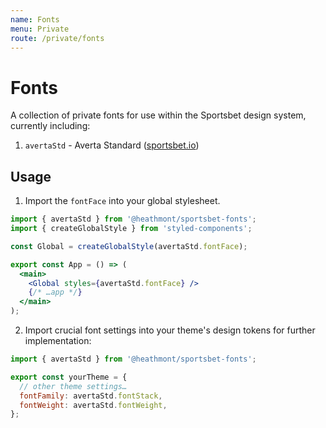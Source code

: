 ```yaml
---
name: Fonts
menu: Private
route: /private/fonts
---
```


# Fonts

A collection of private fonts for use within the Sportsbet design system,
currently including:

1. `avertaStd` - Averta Standard ([sportsbet.io](https://sportsbet.io/))

## Usage

1. Import the `fontFace` into your global stylesheet.

```jsx
import { avertaStd } from '@heathmont/sportsbet-fonts';
import { createGlobalStyle } from 'styled-components';

const Global = createGlobalStyle(avertaStd.fontFace);

export const App = () => (
  <main>
    <Global styles={avertaStd.fontFace} />
    {/* …app */}
  </main>
);
```

2. Import crucial font settings into your theme's design tokens for further
   implementation:

```js
import { avertaStd } from '@heathmont/sportsbet-fonts';

export const yourTheme = {
  // other theme settings…
  fontFamily: avertaStd.fontStack,
  fontWeight: avertaStd.fontWeight,
};
```
